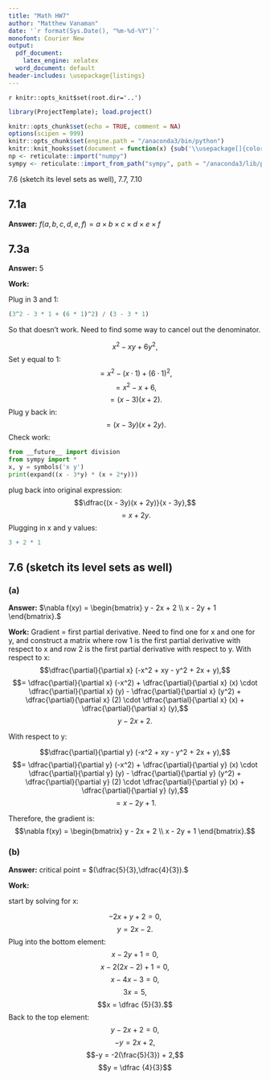 ```yaml
---
title: "Math HW7"
author: "Matthew Vanaman"
date: '`r format(Sys.Date(), "%m-%d-%Y")`'
monofont: Courier New
output:
  pdf_document: 
    latex_engine: xelatex
  word_document: default
header-includes: \usepackage{listings}
---
```

`r knitr::opts_knit$set(root.dir='..')`

```r
library(ProjectTemplate); load.project()
```

```r
knitr::opts_chunk$set(echo = TRUE, comment = NA)
options(scipen = 999)
knitr::opts_chunk$set(engine.path = "/anaconda3/bin/python")
knitr::knit_hooks$set(document = function(x) {sub('\\usepackage[]{color}','\\usepackage{xcolor}', x, fixed = TRUE)})
np <- reticulate::import("numpy")
sympy <- reticulate::import_from_path("sympy", path = "/anaconda3/lib/python3.7/site-packages")
```

 7.6 (sketch its level sets as well), 7.7, 7.10

## 7.1a

**Answer:** $f(a,b,c,d,e,f) = a \times b \times c \times d \times e \times f$

## 7.3a

**Answer:** 5 \newline

**Work:** \newline


Plug in 3 and 1:
```r
(3^2 - 3 * 1 + (6 * 1)^2) / (3 - 3 * 1)
```
So that doesn't work. Need to find some way to cancel out the denominator.

$$x^2 - xy + 6y^2,$$
Set y equal to 1:
$$= x^2 - (x \cdot 1) + (6 \cdot 1)^2,$$
$$= x^2 - x + 6,$$
$$= (x - 3)(x + 2).$$
Plug y back in:
$$= (x - 3y)(x + 2y).$$
Check work:
```python
from __future__ import division
from sympy import *
x, y = symbols('x y')
print(expand((x - 3*y) * (x + 2*y)))
```
plug back into original expression:
$$\dfrac{(x - 3y)(x + 2y)}{x - 3y},$$
$$= x + 2y.$$
Plugging in x and y values:
```r
3 + 2 * 1
```

## 7.6 (sketch its level sets as well)

### (a)

**Answer:** $\nabla f(xy) = \begin{bmatrix} y - 2x + 2 \\ x - 2y + 1 \end{bmatrix}.$


**Work:**\newline
Gradient = first partial derivative. Need to find one for x and one for y, and construct a matrix where row 1 is the first partial derivative with respect to x and row 2 is the first partial derivative with respect to y.\newline
With respect to x:
$$\dfrac{\partial}{\partial x} (-x^2 + xy - y^2 + 2x  + y),$$
$$= \dfrac{\partial}{\partial x} (-x^2) + \dfrac{\partial}{\partial x}  (x) \cdot \dfrac{\partial}{\partial x} (y) - \dfrac{\partial}{\partial x} (y^2) + \dfrac{\partial}{\partial x} (2) \cdot \dfrac{\partial}{\partial x} (x)  + \dfrac{\partial}{\partial x} (y),$$
$$y - 2x + 2.$$

With respect to y:

$$\dfrac{\partial}{\partial y} (-x^2 + xy - y^2 + 2x  + y),$$
$$= \dfrac{\partial}{\partial y} (-x^2) + \dfrac{\partial}{\partial y}  (x) \cdot \dfrac{\partial}{\partial y} (y) - \dfrac{\partial}{\partial y} (y^2) + \dfrac{\partial}{\partial y} (2) \cdot \dfrac{\partial}{\partial y} (x)  + \dfrac{\partial}{\partial y} (y),$$
$$= x - 2y + 1.$$

Therefore, the gradient is:
$$\nabla f(xy) = \begin{bmatrix} y - 2x + 2 \\ x - 2y + 1 \end{bmatrix}.$$

### (b)

**Answer:** critical point = $(\dfrac{5}{3},\dfrac{4}{3}).$ \newline

**Work:**

start by solving for x:

$$-2x + y + 2 = 0,$$
$$y = 2x - 2.$$
Plug into the bottom element:
$$x - 2y + 1 = 0,$$
$$x - 2(2x - 2) + 1 = 0,$$
$$x - 4x - 3 = 0,$$
$$3x = 5,$$
$$x = \dfrac {5}{3}.$$
Back to the top element:
$$y - 2x + 2 = 0,$$
$$-y = 2x + 2,$$
$$-y = -2(\frac{5}{3}) + 2,$$
$$y = \dfrac {4}{3}$$


